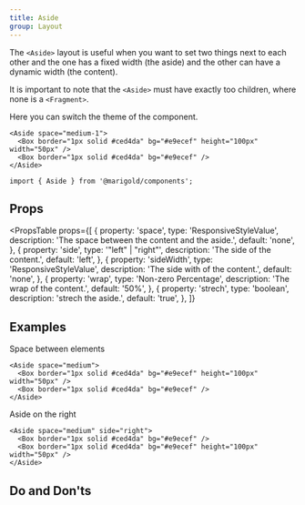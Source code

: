 ```yaml
---
title: Aside
group: Layout
---
```


The `<Aside>` layout is useful when you want to set two things next to each other and the one has a fixed width (the aside) and the other can have a dynamic width (the content).

It is important to note that the `<Aside>` must have exactly too children, where none is a `<Fragment>`.

Here you can switch the theme of the component.

```tsx preview
<Aside space="medium-1">
  <Box border="1px solid #ced4da" bg="#e9ecef" height="100px" width="50px" />
  <Box border="1px solid #ced4da" bg="#e9ecef" />
</Aside>
```

```tsx
import { Aside } from '@marigold/components';
```

## Props

<PropsTable
  props={[
    {
      property: 'space',
      type: 'ResponsiveStyleValue<string>',
      description: 'The space between the content and the aside.',
      default: 'none',
    },
    {
      property: 'side',
      type: '"left" | "right"',
      description: 'The side of the content.',
      default: 'left',
    },
    {
      property: 'sideWidth',
      type: 'ResponsiveStyleValue<string>',
      description: 'The side with of the content.',
      default: 'none',
    },
    {
      property: 'wrap',
      type: 'Non-zero Percentage',
      description: 'The wrap of the content.',
      default: '50%',
    },
    {
      property: 'strech',
      type: 'boolean',
      description: 'strech the aside.',
      default: 'true',
    },
  ]}
></PropsTable>

## Examples

Space between elements

```tsx preview
<Aside space="medium">
  <Box border="1px solid #ced4da" bg="#e9ecef" height="100px" width="50px" />
  <Box border="1px solid #ced4da" bg="#e9ecef" />
</Aside>
```

Aside on the right

```tsx preview
<Aside space="medium" side="right">
  <Box border="1px solid #ced4da" bg="#e9ecef" />
  <Box border="1px solid #ced4da" bg="#e9ecef" height="100px" width="50px" />
</Aside>
```

## Do and Don'ts
